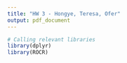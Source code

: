 ```yaml
---
title: "HW 3 - Hongye, Teresa, Ofer"
output: pdf_document
---
```


```r
# Calling relevant libraries
library(dplyr)
library(ROCR)
```


```r

```


